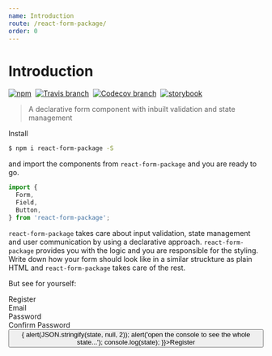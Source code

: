 ```yaml
---
name: Introduction
route: /react-form-package/
order: 0
---
```



# Introduction

[![npm](https://img.shields.io/npm/v/react-form-package.svg?style=flat-square)](https://www.npmjs.com/package/react-form-package)&nbsp;
[![Travis branch](https://img.shields.io/travis/com/aichbauer/react-form-package/master.svg?style=flat-square)](https://travis-ci.org/aichbauer/react-form-package)&nbsp;
[![Codecov branch](https://img.shields.io/codecov/c/github/aichbauer/react-form-package/master.svg?style=flat-square)](https://codecov.io/gh/aichbauer/react-form-package)&nbsp;
[![storybook](https://img.shields.io/badge/docs%20with-docz-1F2D3D.svg?style=flat-square)](https://aichbauer.github.io/react-form-package)

> A declarative form component with inbuilt validation and state management

Install

```sh
$ npm i react-form-package -S
```

and import the components from `react-form-package` and you are ready to go.

```jsx
import {
  Form,
  Field,
  Button,
} from 'react-form-package';
```

`react-form-package` takes care about input validation, state management and user communication by using a declarative approach. `react-form-package` provides you with the logic and you are responsible for the styling. Write down how your form should look like in a similar struckture as plain HTML and `react-form-package` takes care of the rest.

But see for yourself:

<Playground>
  <Form
    validate
  >
    <div>
    Register
    </div>
    <div>
      <div>
        Email
      </div>  
      <Field type="email" id="email" required />
    </div>
    <div>
      <div>
        Password
      </div>  
      <Field type="password" id="password" min="8" required />
    </div>
    <div>
      <div>
        Confirm Password
      </div>  
      <Field type="password" id="password2" min="8" required />
    </div>
    <div>
      <Button type="submit" id="submit" onClick={(state) => {
        alert(JSON.stringify(state, null, 2));
        alert('open the console to see the whole state...');
        console.log(state);
      }}>Register</Button>
    </div>
  </Form>
</Playground>


 
